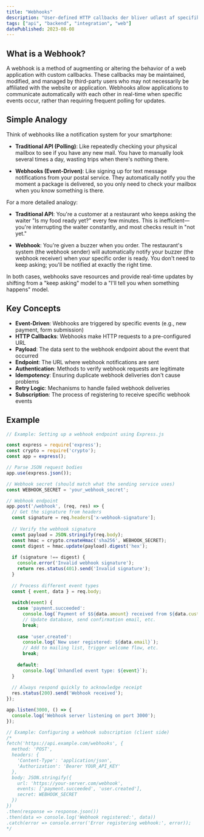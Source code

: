 ```yaml
---
title: "Webhooks"
description: "User-defined HTTP callbacks der bliver udløst af specifikke hændelser, og gør det muligt for en applikation at modtage real-time data."
tags: ["api", "backend", "integration", "web"]
datePublished: 2023-08-08
---
```


## What is a Webhook?

A webhook is a method of augmenting or altering the behavior of a web application with custom callbacks. These callbacks may be maintained, modified, and managed by third-party users who may not necessarily be affiliated with the website or application. Webhooks allow applications to communicate automatically with each other in real-time when specific events occur, rather than requiring frequent polling for updates.

## Simple Analogy

Think of webhooks like a notification system for your smartphone:

- **Traditional API (Polling)**: Like repeatedly checking your physical mailbox to see if you have any new mail. You have to manually look several times a day, wasting trips when there's nothing there.

- **Webhooks (Event-Driven)**: Like signing up for text message notifications from your postal service. They automatically notify you the moment a package is delivered, so you only need to check your mailbox when you know something is there.

For a more detailed analogy:

- **Traditional API**: You're a customer at a restaurant who keeps asking the waiter "Is my food ready yet?" every few minutes. This is inefficient—you're interrupting the waiter constantly, and most checks result in "not yet."

- **Webhook**: You're given a buzzer when you order. The restaurant's system (the webhook sender) will automatically notify your buzzer (the webhook receiver) when your specific order is ready. You don't need to keep asking; you'll be notified at exactly the right time.

In both cases, webhooks save resources and provide real-time updates by shifting from a "keep asking" model to a "I'll tell you when something happens" model.

## Key Concepts

- **Event-Driven**: Webhooks are triggered by specific events (e.g., new payment, form submission)
- **HTTP Callbacks**: Webhooks make HTTP requests to a pre-configured URL
- **Payload**: The data sent to the webhook endpoint about the event that occurred
- **Endpoint**: The URL where webhook notifications are sent
- **Authentication**: Methods to verify webhook requests are legitimate
- **Idempotency**: Ensuring duplicate webhook deliveries don't cause problems
- **Retry Logic**: Mechanisms to handle failed webhook deliveries
- **Subscription**: The process of registering to receive specific webhook events

## Example

```javascript
// Example: Setting up a webhook endpoint using Express.js

const express = require('express');
const crypto = require('crypto');
const app = express();

// Parse JSON request bodies
app.use(express.json());

// Webhook secret (should match what the sending service uses)
const WEBHOOK_SECRET = 'your_webhook_secret';

// Webhook endpoint
app.post('/webhook', (req, res) => {
  // Get the signature from headers
  const signature = req.headers['x-webhook-signature'];
  
  // Verify the webhook signature
  const payload = JSON.stringify(req.body);
  const hmac = crypto.createHmac('sha256', WEBHOOK_SECRET);
  const digest = hmac.update(payload).digest('hex');
  
  if (signature !== digest) {
    console.error('Invalid webhook signature');
    return res.status(401).send('Invalid signature');
  }
  
  // Process different event types
  const { event, data } = req.body;
  
  switch(event) {
    case 'payment.succeeded':
      console.log(`Payment of $${data.amount} received from ${data.customer}`);
      // Update database, send confirmation email, etc.
      break;
      
    case 'user.created':
      console.log(`New user registered: ${data.email}`);
      // Add to mailing list, trigger welcome flow, etc.
      break;
      
    default:
      console.log(`Unhandled event type: ${event}`);
  }
  
  // Always respond quickly to acknowledge receipt
  res.status(200).send('Webhook received');
});

app.listen(3000, () => {
  console.log('Webhook server listening on port 3000');
});

// Example: Configuring a webhook subscription (client side)
/*
fetch('https://api.example.com/webhooks', {
  method: 'POST',
  headers: {
    'Content-Type': 'application/json',
    'Authorization': 'Bearer YOUR_API_KEY'
  },
  body: JSON.stringify({
    url: 'https://your-server.com/webhook',
    events: ['payment.succeeded', 'user.created'],
    secret: WEBHOOK_SECRET
  })
})
.then(response => response.json())
.then(data => console.log('Webhook registered:', data))
.catch(error => console.error('Error registering webhook:', error));
*/
```